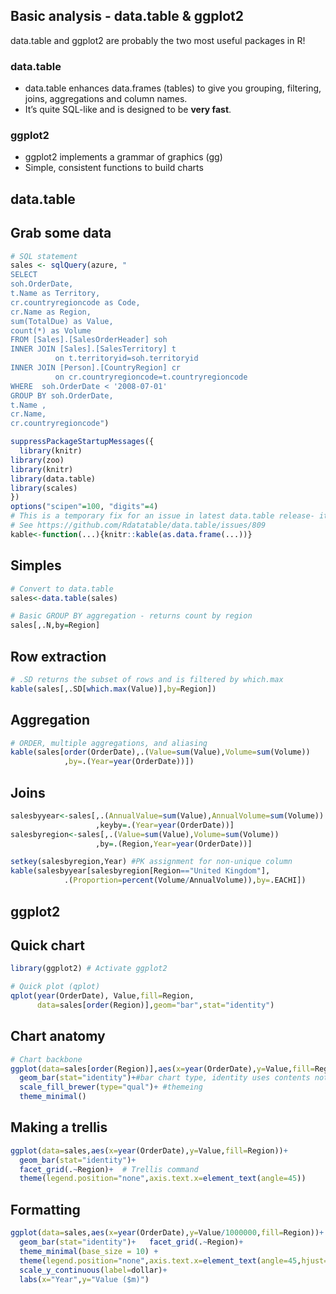 ## Basic analysis - data.table & ggplot2 {#basicanalysis}
data.table and ggplot2 are probably the two most useful packages in R!

### data.table
* data.table enhances data.frames (tables) to give you grouping, filtering, joins, aggregations and column names. 
* It's quite SQL-like and is designed to be **very fast**.

### ggplot2
* ggplot2 implements a grammar of graphics (gg)
* Simple, consistent functions to build charts

## data.table

## Grab some data {.smaller}
```{r, echo=TRUE, eval=TRUE}
# SQL statement
sales <- sqlQuery(azure, "
SELECT 
soh.OrderDate,
t.Name as Territory,
cr.countryregioncode as Code,
cr.Name as Region,
sum(TotalDue) as Value,
count(*) as Volume
FROM [Sales].[SalesOrderHeader] soh
INNER JOIN [Sales].[SalesTerritory] t 
          on t.territoryid=soh.territoryid
INNER JOIN [Person].[CountryRegion] cr 
          on cr.countryregioncode=t.countryregioncode
WHERE  soh.OrderDate < '2008-07-01'
GROUP BY soh.OrderDate,
t.Name ,
cr.Name,
cr.countryregioncode")
```

```{r, echo=FALSE, eval=TRUE, results='hide'}
suppressPackageStartupMessages({
  library(knitr)
library(zoo)
library(knitr)
library(data.table)
library(scales)
})
options("scipen"=100, "digits"=4)
# This is a temporary fix for an issue in latest data.table release- it'll work for historic versions too
# See https://github.com/Rdatatable/data.table/issues/809
kable<-function(...){knitr::kable(as.data.frame(...))}
```

## Simples
```{r, echo=TRUE, eval=TRUE}
# Convert to data.table
sales<-data.table(sales)

# Basic GROUP BY aggregation - returns count by region
sales[,.N,by=Region]
```

## Row extraction
```{r, echo=TRUE, eval=TRUE, results='asis'}
# .SD returns the subset of rows and is filtered by which.max
kable(sales[,.SD[which.max(Value)],by=Region])
```

## Aggregation
```{r, echo=TRUE, eval=TRUE, results='asis'}
# ORDER, multiple aggregations, and aliasing
kable(sales[order(OrderDate),.(Value=sum(Value),Volume=sum(Volume))
            ,by=.(Year=year(OrderDate))])
```

## Joins {.smaller}
```{r, echo=TRUE, eval=TRUE, results='asis'}
salesbyyear<-sales[,.(AnnualValue=sum(Value),AnnualVolume=sum(Volume))
                   ,keyby=.(Year=year(OrderDate))]
salesbyregion<-sales[,.(Value=sum(Value),Volume=sum(Volume))
                   ,by=.(Region,Year=year(OrderDate))]

setkey(salesbyregion,Year) #PK assignment for non-unique column
kable(salesbyyear[salesbyregion[Region=="United Kingdom"],
            .(Proportion=percent(Volume/AnnualVolume)),by=.EACHI])

```

## ggplot2

## Quick chart {.smaller}
```{r, echo=TRUE, eval=TRUE}
library(ggplot2) # Activate ggplot2

# Quick plot (qplot)
qplot(year(OrderDate), Value,fill=Region,
      data=sales[order(Region)],geom="bar",stat="identity")
```

## Chart anatomy {.smaller}
```{r, echo=TRUE, eval=TRUE}
# Chart backbone
ggplot(data=sales[order(Region)],aes(x=year(OrderDate),y=Value,fill=Region))+
  geom_bar(stat="identity")+#bar chart type, identity uses contents not count
  scale_fill_brewer(type="qual")+ #themeing
  theme_minimal()
```

## Making a trellis {.smaller}
```{r, echo=TRUE, eval=TRUE}
ggplot(data=sales,aes(x=year(OrderDate),y=Value,fill=Region))+
  geom_bar(stat="identity")+
  facet_grid(.~Region)+  # Trellis command
  theme(legend.position="none",axis.text.x=element_text(angle=45))  
```

## Formatting {.smaller}
```{r, echo=TRUE, eval=TRUE}
ggplot(data=sales,aes(x=year(OrderDate),y=Value/1000000,fill=Region))+
  geom_bar(stat="identity")+   facet_grid(.~Region)+
  theme_minimal(base_size = 10) +
  theme(legend.position="none",axis.text.x=element_text(angle=45,hjust=1))+
  scale_y_continuous(label=dollar)+
  labs(x="Year",y="Value ($m)")
```

